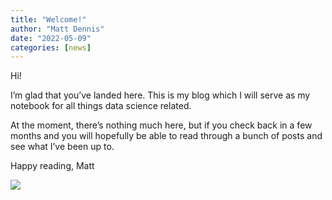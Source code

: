 ```yaml
---
title: "Welcome!"
author: "Matt Dennis"
date: "2022-05-09"
categories: [news]
---
```


Hi!

I'm glad that you've landed here. This is my blog which I will serve as my notebook for all things data science related.

At the moment, there's nothing much here, but if you check back in a few months and you will hopefully be able to read through a bunch of posts and see what I've been up to.

Happy reading, Matt

![](thumbnail.jpg)
